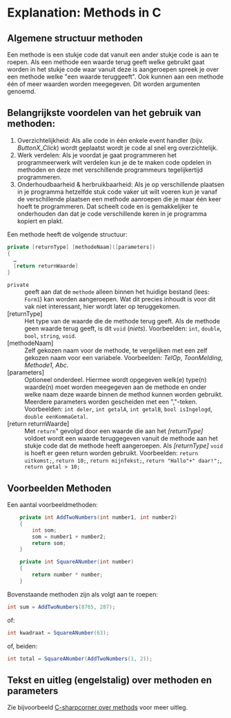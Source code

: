 # Explanation: Methods in C#

## Algemene structuur methoden

Een methode is een stukje code dat vanuit een ander stukje code
is aan te roepen. Als een methode een waarde terug geeft
welke gebruikt gaat worden in het stukje code waar vanuit
deze is aangeroepen spreek je over een methode welke &quot;een waarde teruggeeft&quot;.
Ook kunnen aan een methode één of meer waarden worden meegegeven.
Dit worden argumenten genoemd.

## Belangrijkste voordelen van het gebruik van methoden:

1. Overzichtelijkheid: Als alle code in één enkele event handler (bijv. *ButtonX_Click*) wordt geplaatst wordt je code al snel erg overzichtelijk.
2. Werk verdelen: Als je voordat je gaat programmeren het programmeerwerk wilt verdelen kun je de te maken code opdelen in methoden en deze met verschillende programmeurs tegelijkertijd programmeren.
3. Onderhoudbaarheid &amp; herbruikbaarheid: Als je op verschillende plaatsen in je programma hetzelfde stuk code vaker uit wilt voeren kun je vanaf de verschillende plaatsen een methode aanroepen die je maar één keer hoeft te programmeren.  Dat scheelt code en is gemakkelijker te onderhouden dan dat je code verschillende keren in je programma kopiert en plakt.

Een methode heeft de volgende structuur:
```cs
private [returnType] [methodeNaam]([parameters])
{
  …
  [return returnWaarde]
}
```

<dl><dt>`private`</dt>
<dd>geeft aan dat de `methode` alleen binnen het huidige bestand (lees: `Form1`) kan worden aangeroepen. Wat dit precies inhoudt is voor dit vak niet interessant, hier wordt later op teruggekomen.</dd>
<dt>[returnType]</dt>
<dd>Het type van de waarde die de methode terug geeft. Als de methode geen waarde terug geeft, is dit `void` (*niets*). Voorbeelden: `int`, `double`, `bool`, `string`, `void`.</dd>
<dt>[methodeNaam]</dt>
<dd>Zelf gekozen naam voor de methode, te vergelijken met een zelf gekozen naam voor een variabele.	Voorbeelden: *TelOp*, *ToonMelding*, *Methode1*, *Abc*.</dd>
<dt>[parameters]</dt>
<dd>Optioneel onderdeel. Hiermee wordt opgegeven welk(e) type(n) waarde(n) moet worden meegegeven aan de methode en onder welke naam deze waarde binnen de method kunnen worden gebruikt. Meerdere parameters worden gescheiden met een &quot;,&quot;-teken.	Voorbeelden: `int deler`, `int getalA`, `int getalB`, `bool isIngelogd`, `double eenKommaGetal`.</dd>
<dt>[return returnWaarde]</dt>
<dd>Met `return`&quot; gevolgd door een waarde die aan het *[returnType]* voldoet wordt een waarde teruggegeven vanuit de methode aan het stukje code dat de methode heeft aangeroepen. Als *[returnType]* `void` is hoeft er geen return worden gebruikt. Voorbeelden: `return uitkomst;`, `return 10;`, `return mijnTekst;`, `return "Hallo"+" daar!";`, `return getal > 10;`</dd>
</dl>


## Voorbeelden Methoden

Een aantal voorbeeldmethoden:
```cs
    private int AddTwoNumbers(int number1, int number2)
    {
        int som;
        som = number1 + number2;
        return som;
    }

    private int SquareANumber(int number)
    {
        return number * number;
    }
```

Bovenstaande methoden zijn als volgt aan te roepen:
```cs
int sum = AddTwoNumbers(8765, 287);
```
of:
```cs
int kwadraat = SquareANumber(63);
```
of, beiden:
```cs
int total = SquareANumber(AddTwoNumbers(1, 2));
```

## Tekst en uitleg (engelstalig) over methoden en parameters

Zie bijvoorbeeld
[C-sharpcorner over methods](http://www.c-sharpcorner.com/UploadFile/myoussef/CSharpMethodsP_111152005003025AM/CSharpMethodsP_1.aspx)
voor meer uitleg.
